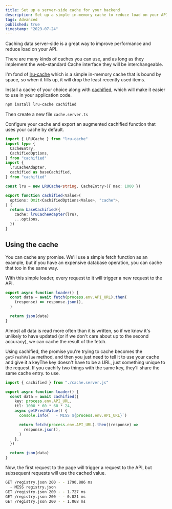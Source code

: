 ```yaml
---
title: Set up a server-side cache for your backend
description: Set up a simple in-memory cache to reduce load on your API. Use lru-cache and cachified to make it easy.
tags: Advanced
published: true
timestamp: "2023-07-24"
---
```


Caching data server-side is a great way to improve performance and reduce load on your API.

There are many kinds of caches you can use, and as long as they implement the web-standard Cache interface they will be interchangeable.

I'm fond of [lru-cache](https://www.npmjs.com/package/lru-cache) which is a simple in-memory cache that is bound by space, so when it fills up, it will drop the least recently used items.

Install a cache of your choice along with [cachified](https://www.npmjs.com/package/cachified), which will make it easier to use in your application code.

```sh
npm install lru-cache cachified
```

Then create a new file `cache.server.ts`

Configure your cache and export an augmented cachified function that uses your cache by default.

```ts
import { LRUCache } from "lru-cache"
import type {
  CacheEntry,
  CachifiedOptions,
} from "cachified"
import {
  lruCacheAdapter,
  cachified as baseCachified,
} from "cachified"

const lru = new LRUCache<string, CacheEntry>({ max: 1000 })

export function cachified<Value>(
  options: Omit<CachifiedOptions<Value>, "cache">,
) {
  return baseCachified({
    cache: lruCacheAdapter(lru),
    ...options,
  })
}
```

## Using the cache

You can cache any promise. We'll use a simple fetch function as an example, but if you have an expensive database operation, you can cache that too in the same way.

With this simple loader, every request to it will trigger a new request to the API.

```ts
export async function loader() {
  const data = await fetch(process.env.API_URL).then(
    (response) => response.json(),
  )

  return json(data)
}
```

Almost all data is read more often than it is written, so if we know it's unlikely to have updated (or if we don't care about up to the second accuracy), we can cache the result of the fetch.

Using cachified, the promise you're trying to cache becomes the `getFreshValue` method, and then you just need to tell it to use your cache and give it a key<SideNote>The key doesn't have to be a URL, just something unique to the request. If you cachify two things with the same key, they'll share the same cache entry.</SideNote> to use.

```ts
import { cachified } from "./cache.server.js"

export async function loader() {
  const data = await cachified({
    key: process.env.API_URL,
    ttl: 1000 * 60 * 60 * 24,
    async getFreshValue() {
      console.info(`  - MISS ${process.env.API_URL}`)

      return fetch(process.env.API_URL).then((response) =>
        response.json(),
      )
    },
  })

  return json(data)
}
```

Now, the first request to the page will trigger a request to the API, but subsequent requests will use the cached value.

```sh
GET /registry.json 200 - - 1790.886 ms
  - MISS registry.json
GET /registry.json 200 - - 1.727 ms
GET /registry.json 200 - - 0.821 ms
GET /registry.json 200 - - 1.068 ms
```
